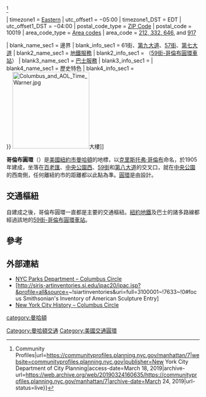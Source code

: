 {{unreferenced|time=2010-06-05T00:38:24+00:00}}
{{NoteTA
|1=zh-hans:环岛;zh-tw:圓環;zh-hk:迴旋處;
}}
{{Infobox settlement
| name                    = 哥倫布圓環
| native_name             =
| native_name_lang        =
| settlement_type         = {{le|曼哈頓街區列表|List of Manhattan neighborhoods|曼哈頓街區及路口}}
| image_skyline           = Columbus Circle in New York City.jpg
| imagesize               = 300px
| image_alt               =
| image_caption           = 
| image_flag              =
| flag_alt                =
| image_seal              =
| seal_alt                =
| image_shield            =
| shield_alt              =
| nickname                = 
| motto                   =
| image_map               = {{maplink|frame=yes|frame-align=center|plain=y|zoom=12|type=shape|stroke-color=#000|stroke-width=1}}
| map_alt                 =
| map_caption             =
| coordinates             = {{coord|40.769|-73.982|type:city_region:US-NY_dim:3km|display=inline,title}}
| coor_pinpoint           =
| coordinates_footnotes   =
| subdivision_type        = [[主权国家列表|国家]]
| subdivision_name        = {{flag|United States}}
| subdivision_type1       = [[美国州份|州份]]
| subdivision_name1       = {{flag|New York}}
| subdivision_type2       = [[城市|城市]]
| subdivision_name2       = [[紐約市|紐約市]]
| subdivision_type3       = [[行政區_(紐約市)|行政區]]
| subdivision_name3       = [[曼哈頓|曼哈頓]]
| subdivision_type4       = {{le|曼哈頓社區委員會|Community boards of Manhattan|社區}}
| subdivision_name4       = [[Manhattan_Community_Board_4|Manhattan 4]], [[Manhattan_Community_Board_7|Manhattan 7]]<ref>{{cite web|title=NYC Planning {{!}} Community Profiles|url=https://communityprofiles.planning.nyc.gov/manhattan/4|website=communityprofiles.planning.nyc.gov|publisher=New York City Department of City Planning|access-date=March 18, 2019|archive-url=https://web.archive.org/web/20190323024312/https://communityprofiles.planning.nyc.gov/manhattan/4|archive-date=March 23, 2019|url-status=live}}</ref><ref>{{cite web|title=NYC Planning {{!}} Community Profiles|url=https://communityprofiles.planning.nyc.gov/manhattan/7|website=communityprofiles.planning.nyc.gov|publisher=New York City Department of City Planning|access-date=March 18, 2019|archive-url=https://web.archive.org/web/20190324160635/https://communityprofiles.planning.nyc.gov/manhattan/7|archive-date=March 24, 2019|url-status=live}}</ref>

| timezone1               = [[Eastern_Time_Zone|Eastern]]
| utc_offset1             = −05:00
| timezone1_DST           = EDT
| utc_offset1_DST         = −04:00
| postal_code_type        = [[ZIP_Code|ZIP Code]]
| postal_code             = 10019
| area_code_type          = [[Telephone_numbering_plan|Area codes]]
| area_code               = [[Area_codes_212,_646,_and_332|212, 332, 646]], and [[Area_code_917|917]]

| blank_name_sec1         = 邊界
| blank_info_sec1         = 61街、[[第九大道|第九大道]]、[[57街|57街]]、[[第七大道|第七大道]]
| blank2_name_sec1        = [[紐約地鐵|地鐵服務]]
| blank2_info_sec1        = {{NYCS trains|Columbus Circle header}}（[[59街-哥倫布圓環車站|59街-哥倫布圓環車站]]）
| blank3_name_sec1        = [[MTA區域巴士營運|巴士服務]]
| blank3_info_sec1        = {{NYC bus link|M5|M7|M10|M20|M104}}
| blank4_name_sec1        = 歷史特色
| blank4_info_sec1        = {{le|哥倫布紀念碑 (紐約市)|Columbus Monument (New York City)|哥倫布紀念碑}}<br />{{le|緬因號戰艦國家紀念碑|USS Maine National Monument}}
}}
[[Image:Columbus_and_AOL_Time_Warner.jpg|200px]]大樓]]

'''哥倫布圓環'''（{{lang-en|Columbus Circle}}）是[[美國|美國]][[紐約市|紐約市]][[曼哈頓|曼哈頓]]的地標，以[[克里斯托弗·哥倫布|克里斯托弗·哥倫布]]命名，於1905年建成，坐落在[[百老匯|百老匯]]、[[中央公園西|中央公園西]]、[[59街|59街]]和[[第八大道|第八大道]]的交叉口，就在[[中央公園|中央公園]]的西南側，任何離紐約市的距離都以此點為準。[[圓環|圓環]]是由{{link-en|威廉·菲爾普斯·伊諾|William Phelps Eno}}設計。

== 交通樞紐 ==
自建成之後，哥倫布圓環一直都是主要的交通樞紐。[[紐約地鐵|紐約地鐵]]及巴士的諸多路線都經過該地的[[59街-哥倫布圓環車站|59街-哥倫布圓環車站]]。

== 參考 ==
{{reflist}}

== 外部連結 ==
{{Commons category|Columbus Circle}}
* [https://www.nycgovparks.org/parks/central-park/highlights/7738 NYC Parks Department – Columbus Circle] {{Wayback|url=https://www.nycgovparks.org/parks/central-park/highlights/7738 |date=20190402033705 }}
* [http://siris-artinventories.si.edu/ipac20/ipac.jsp?&profile=all&source=~!siartinventories&uri=full=3100001~!7633~!0#focus Smithsonian's Inventory of American Sculpture Entry] {{Wayback|url=http://siris-artinventories.si.edu/ipac20/ipac.jsp?&profile=all&source=~!siartinventories&uri=full=3100001~!7633~!0#focus |date=20211230022417 }}
* [http://www.nyctourist.com/history1.htm New York City History – Columbus Circle] {{Wayback|url=http://www.nyctourist.com/history1.htm |date=20110520142448 }}

{{Authority control}}

[[category:曼哈頓|category:曼哈頓]]
[[Category:曼哈頓交通|Category:曼哈頓交通]]
[[Category:美國交通圓環|Category:美國交通圓環]]